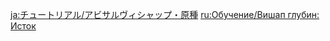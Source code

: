 {{Tutorial
|title    = Primordial Bathysmal Vishap
|subtitle = New Entry
|type     = Enemies
|icon     = Icon Tutorial Monster.png
|about    = Primordial Bathysmal Vishap
|image1   = Tutorial Enemies Primordial Bathysmal Vishap.png
|text1    = A predator that lies in wait within the pitch-dark watery depths. It appears to have adapted to some unknown power out in the deep seas, such that it can use elements other than Hydro... When it faces strong foes, it will use its powerful Cleansing Shower. Characters hit by this attack will {{Color|help|lose a certain amount of Elemental Energy}}. If they do not have sufficient Elemental Energy, they will {{Color|help|lose HP}}.
|sort     = 2607
}}
<noinclude>
<!-- interwikis -->
[[ja:チュートリアル/アビサルヴィシャップ・原種]]
[[ru:Обучение/Вишап глубин: Исток]]
</noinclude>